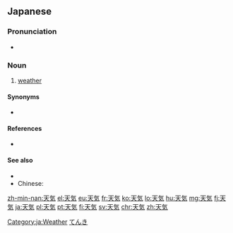 ==Japanese==
{{ja-kanjitab|てん|き|yomi=on}}

===Pronunciation===
* {{ja-accent-common|a|て|んき}}

===Noun===
{{ja-noun|てんき|kyu=天氣}}

# [[weather]]

====Synonyms====
* {{ja-r|天候|てんこう}}

====References====
* {{R:OxfordJapanese}}

====See also====
* {{l|ja|天気予報|gloss=weather forecast}}
* Chinese: {{zh-l|天氣}}

[[Category:ja:Weather]]
[[Category:Japanese basic words|てんき]]

[[zh-min-nan:天気]]
[[el:天気]]
[[eu:天気]]
[[fr:天気]]
[[ko:天気]]
[[lo:天気]]
[[hu:天気]]
[[mg:天気]]
[[fj:天気]]
[[ja:天気]]
[[pl:天気]]
[[pt:天気]]
[[fi:天気]]
[[sv:天気]]
[[chr:天気]]
[[zh:天気]]